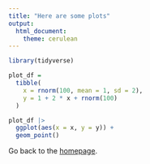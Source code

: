 ```yaml
---
title: "Here are some plots"
output: 
  html_document:
    theme: cerulean
---
```


```r
library(tidyverse)
```

```r
plot_df = 
  tibble(
    x = rnorm(100, mean = 1, sd = 2),
    y = 1 + 2 * x + rnorm(100)
  )

plot_df |>
  ggplot(aes(x = x, y = y)) +
  geom_point()
```


Go back to the [homepage](index.html).